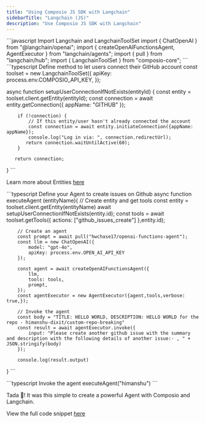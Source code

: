 ```yaml
---
title: "Using Composio JS SDK with Langchain"
sidebarTitle: "Langchain (JS)"
description: "Use Composio JS SDK with Langchain"
---
```



<Steps>
<Step title="Import Dependencies">
 <CodeGroup>
      ```javascript Import Langchain and LangchainToolSet
import { ChatOpenAI } from "@langchain/openai";
import { createOpenAIFunctionsAgent, AgentExecutor } from "langchain/agents";
import { pull } from "langchain/hub";
import { LangchainToolSet } from "composio-core";
      ```
    </CodeGroup>
</Step>
<Step title="Define method to let users connect their GitHub account">

 <CodeGroup>
      ```typescript  Define method to let users connect their GitHub account
const toolset = new LangchainToolSet({ apiKey: process.env.COMPOSIO_API_KEY, });

async function setupUserConnectionIfNotExists(entityId) {
        const entity = toolset.client.getEntity(entityId);
        const connection = await entity.getConnection({ appName: "GITHUB" });

        if (!connection) {
            // If this entity/user hasn't already connected the account
            const connection = await entity.initiateConnection({appName: appName});
            console.log("Log in via: ", connection.redirectUrl);
           return connection.waitUntilActive(60);
        }

       return connection;
}
      ```
    </CodeGroup>

Learn more about Entities [here](../../patterns/Auth/connected_account)
</Step>

<Step title="Setup Agent with Langchain">

<CodeGroup>
      ```typescript Define your Agent to create issues on Github
async function executeAgent (entityName){
        // Create entity and get tools
        const entity = toolset.client.getEntity(entityName)
        await setupUserConnectionIfNotExists(entity.id);
        const tools = await toolset.getTools({ actions: ["github_issues_create"] },entity.id);

        // Create an agent
        const prompt = await pull("hwchase17/openai-functions-agent");
        const llm = new ChatOpenAI({
            model: "gpt-4o",
            apiKey: process.env.OPEN_AI_API_KEY
        });
  
        const agent = await createOpenAIFunctionsAgent({
            llm,
            tools: tools,
            prompt,
        });
        const agentExecutor = new AgentExecutor({agent,tools,verbose: true,});

        // Invoke the agent
        const body = "TITLE: HELLO WORLD, DESCRIPTION: HELLO WORLD for the repo - himanshu-dixit/custom-repo-breaking"
        const result = await agentExecutor.invoke({
            input: "Please create another github issue with the summary and description with the following details of another issue:- , " + JSON.stringify(body)
        });

        console.log(result.output)
}
      ```
    </CodeGroup>


</Step>

<Step title="Invoke your Agent">

<CodeGroup>
      ```typescript  Invoke the agent
      executeAgent("himanshu")
      ```
    </CodeGroup>

Tada 🎉! It was this simple to create a powerful Agent with Composio and Langchain.
</Step>

<Step title="Complete code snippet">

View the full code snippet [here](https://github.com/composiohq/composio/tree/master/js/examples/langchain/sample.mjs)
</Step>
</Steps>


